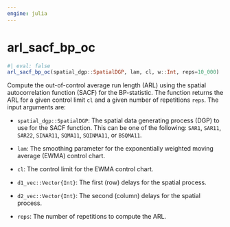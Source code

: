 ```yaml
---
engine: julia
---
```


# arl_sacf_bp_oc {#sec-doc}
    

::: {.callout-note appearance="simple" title="docblock" collapse=false}    


```julia
#| eval: false
arl_sacf_bp_oc(spatial_dgp::SpatialDGP, lam, cl, w::Int, reps=10_000)

```

Compute the out-of-control average run length (ARL) using the spatial autocorrelation  function (SACF) for the BP-statistic. The function returns the ARL for a given control limit `cl` and a given number of repetitions `reps`. The input arguments are:
 
  * `spatial_dgp::SpatialDGP`: The spatial data generating process (DGP) to use for
the SACF function. This can be one of the following: `SAR1`, `SAR11`, `SAR22`,    `SINAR11`, `SQMA11`, `SQINMA11`, or `BSQMA11`.    
 
  * `lam`: The smoothing parameter for the exponentially weighted moving average (EWMA)
control chart.
 
  * `cl`: The control limit for the EWMA control chart.
  * `d1_vec::Vector{Int}`: The first (row) delays for the spatial process.
  * `d2_vec::Vector{Int}`: The second (column) delays for the spatial process.
  * `reps`: The number of repetitions to compute the ARL.


:::
    

